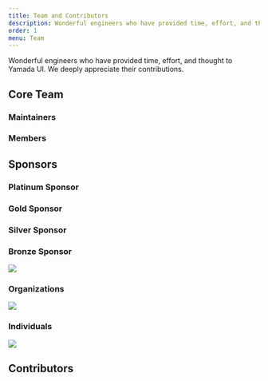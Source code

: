 ```yaml
---
title: Team and Contributors
description: Wonderful engineers who have provided time, effort, and thought to Yamada UI.
order: 1
menu: Team
---
```


Wonderful engineers who have provided time, effort, and thought to Yamada UI. We deeply appreciate their contributions.

## Core Team

### Maintainers

<Users type="maintainers" />

### Members

<Users type="members" />

## Sponsors

### Platinum Sponsor

<Sponsors type="platinum" />

### Gold Sponsor

<Sponsors type="gold" />

### Silver Sponsor

<Sponsors type="sliver" />

### Bronze Sponsor

<img src="https://opencollective.com/yamada-ui/tiers/bronze-sponsor.svg?avatarHeight=48&button=false" />

### Organizations

<a href="https://opencollective.com/yamada-ui">
  <img src="https://opencollective.com/yamada-ui/organizations.svg?avatarHeight=48&button=false" />
</a>

### Individuals

<a href="https://opencollective.com/yamada-ui">
  <img src="https://opencollective.com/yamada-ui/individuals.svg?avatarHeight=48" />
</a>

## Contributors

<Contributors />
